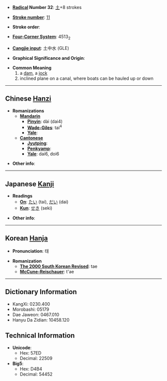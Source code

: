 * '''[[Wiktionary:Chinese radical index| Radical]] Number 32''': [[Wiktionary:Chinese radical index 土|土]]+8 strokes

* '''[[Wiktionary:Chinese total strokes index|Stroke number]]''': [[Wiktionary:Chinese total strokes index 11|11]]

* '''Stroke order''': 

* '''[[Wiktionary:Chinese four corner index|Four-Corner System]]''': 4513<sub>2</sub>

* '''[[Wiktionary:Chinese Cangjie index|Cangjie input]]''': 土中水 (GLE)

* '''Graphical Significance and Origin''': 

* '''Common Meaning'''
*#a [[dam]], a [[jock]]
*# inclined plane on a canal, where boats can be hauled up or down


----

== Chinese [[Hanzi]] ==

* '''Romanizations'''
** '''[[Mandarin]]'''
*** '''[[Pinyin]]''': dài (dai4)
*** '''[[Wade-Giles]]''': tai<sup>4</sup>
*** '''[[Yale]]''': 
** '''[[Cantonese]]'''
*** '''[[Jyutping]]''':
*** '''[[Penkyamp]]''': 
*** '''[[Yale]]''': dai6, doi6

* '''Other info''': 

----

== Japanese [[Kanji]] ==

* '''Readings'''
** '''[[On]]''': [[たい]] (tai), [[だい]] (dai)
** '''[[Kun]]''': [[せき]] (seki)

* '''Other info''':  

----

== Korean [[Hanja]] ==

* '''Pronunciation''': 태

* '''Romanization'''
** '''[[The 2000 South Korean Revised Romanization|The 2000 South Korean Revised]]''': tae
** '''[[McCune-Reischauer]]''': t'ae

----

== Dictionary Information ==

* KangXi: 0230.400
* Morobashi: 05179
* Dae Jaweon: 0467.010
* Hanyu Da Zidian: 10458.120

== Technical Information ==

* '''Unicode''':
** Hex: 57ED
** Decimal: 22509
* '''Big5''':
** Hex: D4B4
** Decimal: 54452